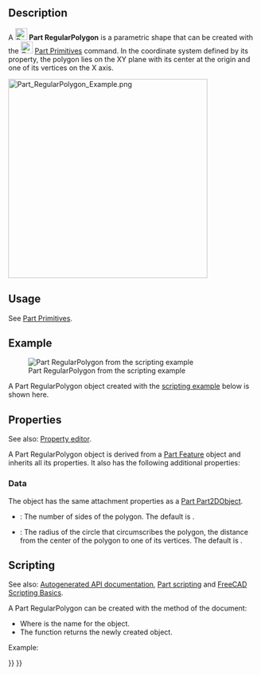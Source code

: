 <languages/>
<translate>

<!--T:11-->
{{Docnav
|[[Part_Line|Line]]
|[[Part_Builder|Builder]]
|[[Part_Workbench|Part]]
|IconL=Part_Line.svg
|IconR=Part_Builder.svg
|IconC=Workbench_Part.svg
}}

<!--T:1-->
{{GuiCommand
|Name=Part RegularPolygon
|MenuLocation=Part → [[Part_Primitives|Create primitives]] → Regular polygon
|Workbenches=[[Part_Workbench|Part]], [[OpenSCAD_Workbench|OpenSCAD]]
|Version=0.14
|SeeAlso=[[Part_Primitives|Part Primitives]]
}}

==Description== <!--T:9--> 

<!--T:2-->
A [[Image:Part_RegularPolygon.svg|24px]] '''Part RegularPolygon''' is a parametric shape that can be created with the [[Image:Part_Primitives.svg|24px]] [[Part_Primitives|Part Primitives]] command. In the coordinate system defined by its {{PropertyData|Placement}} property, the polygon lies on the XY plane with its center at the origin and one of its vertices on the X axis.

</translate>
[[Image:Part_RegularPolygon_Example.png|400px]]
<translate>

==Usage== <!--T:3-->

<!--T:13-->
See [[Part_Primitives#Usage|Part Primitives]].

== Example == <!--T:14-->

<!--T:15-->
[[Image:Part_RegularPolygon_Scripting_Example.png|thumb|Part RegularPolygon from the scripting example]]

<!--T:16-->
A Part RegularPolygon object created with the [[#Scripting|scripting example]] below is shown here.

== Properties == <!--T:17-->

<!--T:18-->
See also: [[Property_editor|Property editor]].

<!--T:19-->
A Part RegularPolygon object is derived from a [[Part_Feature|Part Feature]] object and inherits all its properties. It also has the following additional properties:

=== Data === <!--T:20-->

<!--T:21-->
{{TitleProperty|Attachment}}

<!--T:22-->
The object has the same attachment properties as a [[Part_Part2DObject#Data|Part Part2DObject]].

<!--T:23-->
{{TitleProperty|Regular Polygon}}

<!--T:24-->
* {{PropertyData|Polygon|IntegerConstraint}}: The number of sides of the polygon. The default is {{Value|6}}.
* {{PropertyData|Circumradius|Length}}: The radius of the circle that circumscribes the polygon, the distance from the center of the polygon to one of its vertices. The default is {{Value|2mm}}.

== Scripting == <!--T:25-->

<!--T:26-->
See also: [https://freecad.github.io/SourceDoc/ Autogenerated API documentation], [[Part_scripting|Part scripting]] and [[FreeCAD_Scripting_Basics|FreeCAD Scripting Basics]].

<!--T:27-->
A Part RegularPolygon can be created with the {{Incode|addObject()}} method of the document:

</translate>
{{Code|code=
poly = FreeCAD.ActiveDocument.addObject("Part::RegularPolygon", "myPolygon")
}}
<translate>

<!--T:28-->
* Where {{Incode|"myPolygon"}} is the name for the object.
* The function returns the newly created object.

<!--T:29-->
Example:

</translate>
{{Code|code=
import FreeCAD as App

doc = App.activeDocument()

poly = doc.addObject("Part::RegularPolygon", "myPolygon")
poly.Polygon = 5
poly.Circumradius = 8
poly.Placement = App.Placement(App.Vector(1, 2, 3), App.Rotation(60, 30, 15))

doc.recompute()
}}
<translate>


<!--T:12-->
{{Docnav
|[[Part_Line|Line]]
|[[Part_Builder|Builder]]
|[[Part_Workbench|Part]]
|IconL=Part_Line.svg
|IconR=Part_Builder.svg
|IconC=Workbench_Part.svg
}}

</translate>
{{Part_Tools_navi{{#translation:}}}}
{{Userdocnavi{{#translation:}}}}